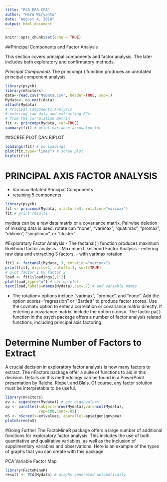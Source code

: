 ```yaml
---
title: "PCA-EFA-CFA"
author: "Heru Wiryanto"
date: "August 4, 2016"
output: html_document
---
```


```r
knitr::opts_chunk$set(echo = TRUE)
```

##Principal Components and Factor Analysis

This section covers principal components and factor analysis. The later includes both exploratory and confirmatory methods.

*Principal Components*
The princomp( ) function produces an unrotated principal component analysis.
```r
library(psych)
library(nFactors)
data<-read.csv("MyData.csv", header=TRUE, sep=,)
Mydata<- na.omit(data)
attach(Mydata)
# Pricipal Components Analysis
# entering raw data and extracting PCs 
# from the correlation matrix 
fit <- princomp(Mydata, cor=TRUE)
summary(fit) # print variance accounted for
```

##SCREE PLOT DAN BIPLOT
```r
loadings(fit) # pc loadings 
plot(fit,type="lines") # scree plot
biplot(fit)
```

# PRINCIPAL AXIS FACTOR ANALYSIS
- Varimax Rotated Principal Components
- retaining 5 components 
```r
library(psych)
fit <- princomp(Mydata, nfactors=3, rotation="varimax")
fit # print results
```
mydata can be a raw data matrix or a covariance matrix. Pairwise deletion of missing data is used. rotate can "none", "varimax", "quatimax", "promax", "oblimin", "simplimax", or "cluster" .

#Exploratory Factor Analysis
- The factanal( ) function produces maximum likelihood factor analysis.
- Maximum Likelihood Factor Analysis
- entering raw data and extracting 3 factors, 
- with varimax rotation 
```r
fit1 <- factanal(Mydata, 3, rotation="varimax")
print(fit1, digits=2, cutoff=.3, sort=TRUE)
# plot factor 1 by factor 2 
load <- fit1$loadings[,1:2] 
plot(load,type="n") # set up plot 
text(load,labels=names(Mydata),cex=.7) # add variable names
```
- The rotation= options include "varimax", "promax", and "none". Add the option scores="regression" or "Bartlett" to produce factor scores. Use the covmat= option to enter a correlation or covariance matrix directly. If entering a covariance matrix, include the option n.obs=.  The factor.pa( ) function in the psych package offers a number of factor analysis related functions, including principal axis factoring.

# Determine Number of Factors to Extract
A crucial decision in exploratory factor analysis is how many factors to extract. The nFactors package offer a suite of functions to aid in this decision. Details on this methodology can be found in a PowerPoint presentation by Raiche, Riopel, and Blais. Of course, any factor solution must be interpretable to be useful.
```r
library(nFactors)
ev <- eigen(cor(Mydata)) # get eigenvalues
ap <- parallel(subject=nrow(Mydata),var=ncol(Mydata),
               rep=100,cent=.05)
nS <- nScree(x=ev$values, aparallel=ap$eigen$qevpea)
plotnScree(nS)
```

#Going Further
The FactoMineR package offers a large number of additional functions for exploratory factor analysis. This includes the use of both quantitative and qualitative variables, as well as the inclusion of supplimentary variables and observations. Here is an example of the types of graphs that you can create with this package.

PCA Variable Factor Map 
```r
library(FactoMineR)
result <- PCA(Mydata) # graphs generated automatically
```
